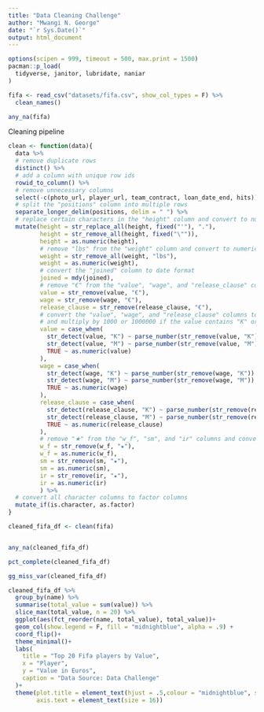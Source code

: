 ```yaml
---
title: "Data Cleaning Challenge"
author: "Mwangi N. George"
date: "`r Sys.Date()`"
output: html_document
---
```



```r
options(scipen = 999, timeout = 500, max.print = 1500)
pacman::p_load(
  tidyverse, janitor, lubridate, naniar
)

```

```r
fifa <- read_csv("datasets/fifa.csv", show_col_types = F) %>% 
  clean_names() 

any_na(fifa)
```

Cleaning pipeline
```r
clean <- function(data){
  data %>% 
  # remove duplicate rows
  distinct() %>% 
  # add a column with unique row ids
  rowid_to_column() %>% 
  # remove unnecessary columns
  select(-c(photo_url, player_url, team_contract, loan_date_end, hits)) %>% 
  # split the "positions" column into multiple rows
  separate_longer_delim(positions, delim = " ") %>% 
  # replace certain characters in the "height" column and convert to numeric
  mutate(height = str_replace_all(height, fixed("'"), "."),
         height = str_remove_all(height, fixed("\"")),
         height = as.numeric(height),
         # remove "lbs" from the "weight" column and convert to numeric
         weight = str_remove_all(weight, "lbs"),
         weight = as.numeric(weight),
         # convert the "joined" column to date format
         joined = mdy(joined),
         # remove "€" from the "value", "wage", and "release_clause" columns
         value = str_remove(value, "€"),
         wage = str_remove(wage, "€"),
         release_clause = str_remove(release_clause, "€"),
         # convert the "value", "wage", and "release_clause" columns to numeric
         # and multiply by 1000 or 1000000 if the value contains "K" or "M"
         value = case_when(
           str_detect(value, "K") ~ parse_number(str_remove(value, "K")) * 1000,
           str_detect(value, "M") ~ parse_number(str_remove(value, "M")) * 1000000,
           TRUE ~ as.numeric(value)
         ),
         wage = case_when(
           str_detect(wage, "K") ~ parse_number(str_remove(wage, "K")) * 1000,
           str_detect(wage, "M") ~ parse_number(str_remove(wage, "M")) * 1000000,
           TRUE ~ as.numeric(wage)
         ),
         release_clause = case_when(
           str_detect(release_clause, "K") ~ parse_number(str_remove(release_clause, "K")) * 1000,
           str_detect(release_clause, "M") ~ parse_number(str_remove(release_clause, "M")) * 1000000,
           TRUE ~ as.numeric(release_clause)
         ),
         # remove "★" from the "w_f", "sm", and "ir" columns and convert to numeric
         w_f = str_remove(w_f, "★"),
         w_f = as.numeric(w_f),
         sm = str_remove(sm, "★"),
         sm = as.numeric(sm),
         ir = str_remove(ir, "★"),
         ir = as.numeric(ir)
         ) %>% 
  # convert all character columns to factor columns
  mutate_if(is.character, as.factor)
}
```




```r
cleaned_fifa_df <- clean(fifa)


any_na(cleaned_fifa_df)

pct_complete(cleaned_fifa_df)

gg_miss_var(cleaned_fifa_df)
```



```r
cleaned_fifa_df %>% 
  group_by(name) %>% 
  summarise(total_value = sum(value)) %>% 
  slice_max(total_value, n = 20) %>% 
  ggplot(aes(fct_reorder(name, total_value), total_value))+
  geom_col(show.legend = F, fill = "midnightblue", alpha = .9) +
  coord_flip()+
  theme_minimal()+
  labs(
    title = "Top 20 Fifa players by Value",
    x = "Player", 
    y = "Value in Euros",
    caption = "Data Source: Data Challenge"
  )+
  theme(plot.title = element_text(hjust = .5,colour = "midnightblue", size = 16),
        axis.text = element_text(size = 16)) 
  
```


























